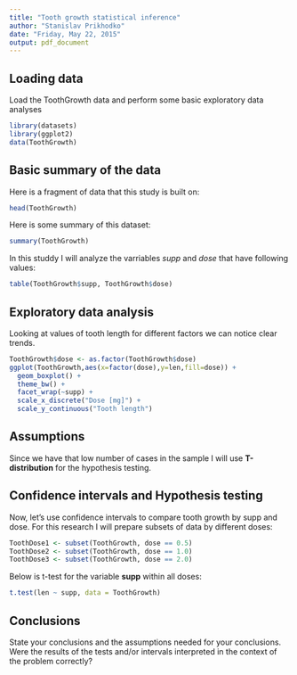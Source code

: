 ```yaml
---
title: "Tooth growth statistical inference"
author: "Stanislav Prikhodko"
date: "Friday, May 22, 2015"
output: pdf_document
---
```


## Loading data

Load the ToothGrowth data and perform some basic exploratory data analyses 
```r
library(datasets)
library(ggplot2)
data(ToothGrowth) 
```
 
## Basic summary of the data

Here is a fragment of data that this study is built on:
```r
head(ToothGrowth)
```

Here is some summary of this dataset:
```r
summary(ToothGrowth)
```

In this studdy I will analyze the varriables *supp* and *dose* that have following values:
```r
table(ToothGrowth$supp, ToothGrowth$dose)
```
 
## Exploratory data analysis

Looking at values of tooth length for different factors we can notice clear trends.

```r
ToothGrowth$dose <- as.factor(ToothGrowth$dose)
ggplot(ToothGrowth,aes(x=factor(dose),y=len,fill=dose)) + 
  geom_boxplot() +
  theme_bw() + 
  facet_wrap(~supp) +  
  scale_x_discrete("Dose [mg]") + 
  scale_y_continuous("Tooth length")
```

## Assumptions 

Since we have that low number of cases in the sample I will use **T-distribution** for the hypothesis testing.

## Confidence intervals and Hypothesis testing

Now, let's use confidence intervals to compare tooth growth by supp and dose. For this research I will prepare subsets of data by different doses:

```r
ToothDose1 <- subset(ToothGrowth, dose == 0.5)
ToothDose2 <- subset(ToothGrowth, dose == 1.0)
ToothDose3 <- subset(ToothGrowth, dose == 2.0)
```

Below is t-test for the variable **supp** within all doses:
```r
t.test(len ~ supp, data = ToothGrowth)
```

## Conclusions 

State your conclusions and the assumptions needed for your conclusions. 
Were the results of the tests and/or intervals interpreted in the context of the problem correctly?

 

